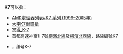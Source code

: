 {{DisambigNav|K|7}}
'''K7'''可以指：
* [[AMD處理器列表#K7_系列_(1999–2005年)|AMD處理器列表#K7 系列 (1999–2005年)]]
* [[大宇K7衝鋒槍|大宇K7衝鋒槍]]
* [[宾得_K-7|宾得_K-7]]
* 首都高速神奈川7號[[首都高速神奈川7號橫濱北線|橫濱北線]]及[[首都高速神奈川7號橫濱北西線|橫濱北西線]]，路線編號K7
* {{link-en|7号堪萨斯州州道|K-7 (Kansas highway)}}，编号K-7

{{disambig}}